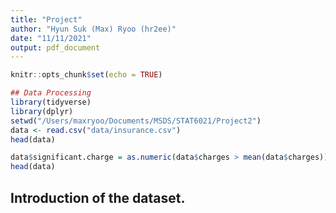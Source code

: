 ```yaml
---
title: "Project"
author: "Hyun Suk (Max) Ryoo (hr2ee)"
date: "11/11/2021"
output: pdf_document
---
```


```r
knitr::opts_chunk$set(echo = TRUE)
```

```r
## Data Processing
library(tidyverse)
library(dplyr)
setwd("/Users/maxryoo/Documents/MSDS/STAT6021/Project2")
data <- read.csv("data/insurance.csv")
head(data)
```

```r
data$significant.charge = as.numeric(data$charges > mean(data$charges))
head(data)
```

## Introduction of the dataset.


